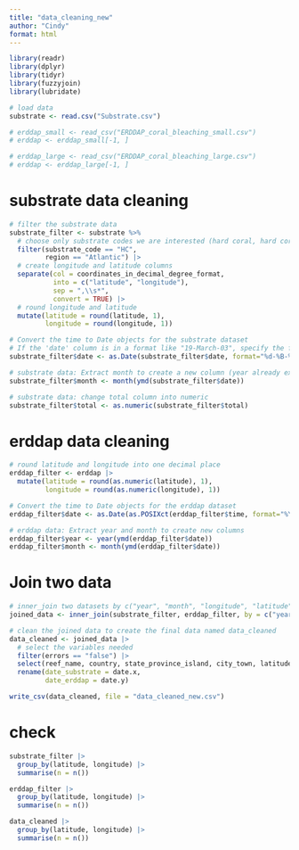 ```yaml
---
title: "data_cleaning_new"
author: "Cindy"
format: html
---
```


```r
library(readr)
library(dplyr)
library(tidyr)
library(fuzzyjoin)
library(lubridate)
```

```r
# load data
substrate <- read.csv("Substrate.csv")

# erddap_small <- read_csv("ERDDAP_coral_bleaching_small.csv")
# erddap <- erddap_small[-1, ]

# erddap_large <- read_csv("ERDDAP_coral_bleaching_large.csv")
# erddap <- erddap_large[-1, ]
```

# substrate data cleaning
```r
# filter the substrate data
substrate_filter <- substrate %>%
  # choose only substrate codes we are interested (hard coral, hard coral/bleached, hard coral/dead)
  filter(substrate_code == "HC",
         region == "Atlantic") |>
  # create longitude and latitude columns
  separate(col = coordinates_in_decimal_degree_format,
           into = c("latitude", "longitude"),
           sep = ",\\s*",
           convert = TRUE) |>
  # round longitude and latitude
  mutate(latitude = round(latitude, 1),
         longitude = round(longitude, 1)) 
```

```r
# Convert the time to Date objects for the substrate dataset
# If the 'date' column is in a format like "19-March-03", specify the format accordingly
substrate_filter$date <- as.Date(substrate_filter$date, format="%d-%B-%y")
```

```r
# substrate data: Extract month to create a new column (year already exist)
substrate_filter$month <- month(ymd(substrate_filter$date))
```

```r
# substrate data: change total column into numeric
substrate_filter$total <- as.numeric(substrate_filter$total)
```


# erddap data cleaning
```r
# round latitude and longitude into one decimal place
erddap_filter <- erddap |>
  mutate(latitude = round(as.numeric(latitude), 1),
         longitude = round(as.numeric(longitude), 1)) 
```

```r
# Convert the time to Date objects for the erddap dataset
erddap_filter$date <- as.Date(as.POSIXct(erddap_filter$time, format="%Y-%m-%dT%H:%M:%SZ", tz="UTC"))
```

```r
# erddap data: Extract year and month to create new columns
erddap_filter$year <- year(ymd(erddap_filter$date))
erddap_filter$month <- month(ymd(erddap_filter$date))
```


# Join two data
```r
# inner_join two datasets by c("year", "month", "longitude", "latitude"), ignore the difference in "day" because otherwise the dataset would be really small.
joined_data <- inner_join(substrate_filter, erddap_filter, by = c("year", "month", "longitude", "latitude"))

# clean the joined data to create the final data named data_cleaned
data_cleaned <- joined_data |>
  # select the variables needed
  filter(errors == "false") |>
  select(reef_name, country, state_province_island, city_town, latitude, longitude, year, month, date.x, date.y, depth..m., substrate_code, total, CRW_BAA, CRW_DHW, CRW_SST, CRW_SSTANOMALY) |>
  rename(date_substrate = date.x,
         date_erddap = date.y)
```

```r
write_csv(data_cleaned, file = "data_cleaned_new.csv")
```

# check
```r
substrate_filter |>
  group_by(latitude, longitude) |>
  summarise(n = n())
```

```r
erddap_filter |>
  group_by(latitude, longitude) |>
  summarise(n = n())
```

```r
data_cleaned |>
  group_by(latitude, longitude) |>
  summarise(n = n())
```


